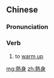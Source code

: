 {{also|热身}}
==Chinese==
{{zh-forms|s=热身}}

===Pronunciation===
{{zh-pron
|m=rèshēn
|c=jit6 san1
|mn=jia̍t-sin
|cat=v
}}

===Verb===
{{zh-verb}}

# to [[warm up]]

[[mg:熱身]]
[[zh:熱身]]